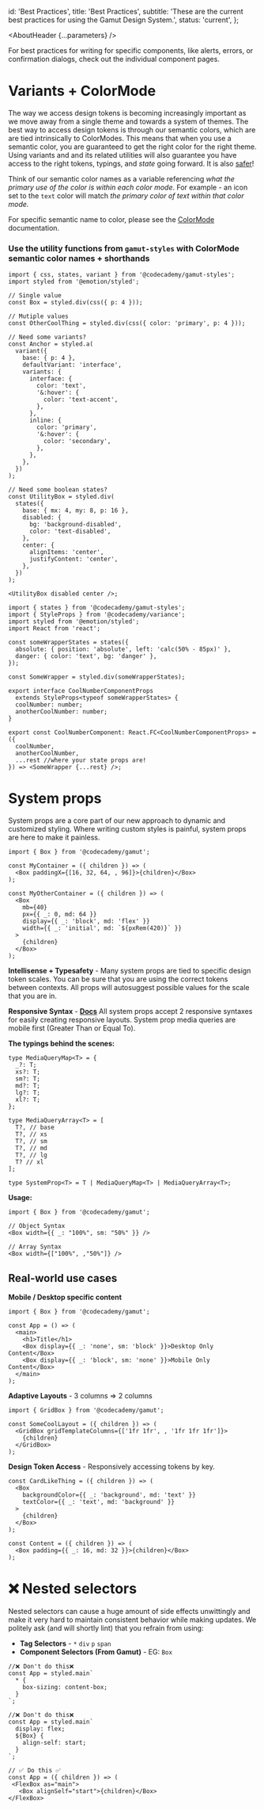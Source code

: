 

  id: 'Best Practices',
  title: 'Best Practices',
  subtitle:
    'These are the current best practices for using the Gamut Design System.',
  status: 'current',
};

<Meta title="Meta/Best Practices" />

<AboutHeader {...parameters} />

For best practices for writing for specific components, like alerts, errors, or confirmation dialogs, check out the individual component pages.

# Variants + ColorMode

The way we access design tokens is becoming increasingly important as we move away from a single theme and towards a system of themes. The best way to access design tokens is through our semantic colors, which are are tied intrinsically to ColorModes. This means that when you use a semantic color, you are guaranteed to get the right color for the right theme. Using variants and and its related utilities will also guarantee you have access to the right tokens, typings, and _state_ going forward. It is also [safer](https://gamut.codecademy.com/?path=/docs/foundations-system-compose--page)!

Think of our semantic color names as a variable referencing _what the primary use of the color is within each color mode_. For example - an icon set to the `text` color will match _the primary color of text within that color mode._

For specific semantic name to color, please see the [ColorMode](https://gamut.codecademy.com/?path=/docs/foundations-colormode--page) documentation.

### Use the utility functions from `gamut-styles` with ColorMode semantic color names + shorthands

```tsx
import { css, states, variant } from '@codecademy/gamut-styles';
import styled from '@emotion/styled';

// Single value
const Box = styled.div(css({ p: 4 }));

// Mutiple values
const OtherCoolThing = styled.div(css({ color: 'primary', p: 4 }));

// Need some variants?
const Anchor = styled.a(
  variant({
    base: { p: 4 },
    defaultVariant: 'interface',
    variants: {
      interface: {
        color: 'text',
        '&:hover': {
          color: 'text-accent',
        },
      },
      inline: {
        color: 'primary',
        '&:hover': {
          color: 'secondary',
        },
      },
    },
  })
);

// Need some boolean states?
const UtilityBox = styled.div(
  states({
    base: { mx: 4, my: 8, p: 16 },
    disabled: {
      bg: 'background-disabled',
      color: 'text-disabled',
    },
    center: {
      alignItems: 'center',
      justifyContent: 'center',
    },
  })
);

<UtilityBox disabled center />;
```

<Callout text="Share your css methods easily with StyleProps from gamut-styles!" />

```tsx
import { states } from '@codecademy/gamut-styles';
import { StyleProps } from '@codecademy/variance';
import styled from '@emotion/styled';
import React from 'react';

const someWrapperStates = states({
  absolute: { position: 'absolute', left: 'calc(50% - 85px)' },
  danger: { color: 'text', bg: 'danger' },
});

const SomeWrapper = styled.div(someWrapperStates);

export interface CoolNumberComponentProps
  extends StyleProps<typeof someWrapperStates> {
  coolNumber: number;
  anotherCoolNumber: number;
}

export const CoolNumberComponent: React.FC<CoolNumberComponentProps> = ({
  coolNumber,
  anotherCoolNumber,
  ...rest //where your state props are!
}) => <SomeWrapper {...rest} />;
```

# System props

System props are a core part of our new approach to dynamic and customized styling. Where writing custom styles is painful, system props are here to make it painless.

```tsx
import { Box } from '@codecademy/gamut';

const MyContainer = ({ children }) => (
  <Box paddingX={[16, 32, 64, , 96]}>{children}</Box>
);

const MyOtherContainer = ({ children }) => (
  <Box
    mb={40}
    px={{ _: 0, md: 64 }}
    display={{ _: 'block', md: 'flex' }}
    width={{ _: 'initial', md: `${pxRem(420)}` }}
  >
    {children}
  </Box>
);
```

**Intellisense + Typesafety** - Many system props are tied to specific design token scales. You can be sure that you are using the correct tokens between contexts. All props will autosuggest possible values for the scale that you are in.

**Responsive Syntax** - [**Docs**](https://gamut.codecademy.com/storybook/?path=/docs/foundations-system-responsive-properties--page) All system props accept 2 responsive syntaxes for easily creating responsive layouts. System prop media queries are mobile first (Greater Than or Equal To).

**The typings behind the scenes:**

```tsx
type MediaQueryMap<T> = {
  _?: T;
  xs?: T;
  sm?: T;
  md?: T;
  lg?: T;
  xl?: T;
};

type MediaQueryArray<T> = [
  T?, // base
  T?, // xs
  T?, // sm
  T?, // md
  T?, // lg
  T? // xl
];

type SystemProp<T> = T | MediaQueryMap<T> | MediaQueryArray<T>;
```

**Usage:**

```tsx
import { Box } from '@codecademy/gamut';

// Object Syntax
<Box width={{ _: "100%", sm: "50%" }} />

// Array Syntax
<Box width={["100%", ,"50%"]} />
```

<Callout
  text="If you wish to skip a breakpoint in using the
    array shorthand you may specify undefined at the index."
/>

## Real-world use cases

**Mobile / Desktop specific content**

```tsx
import { Box } from '@codecademy/gamut';

const App = () => (
  <main>
    <h1>Title</h1>
    <Box display={{ _: 'none', sm: 'block' }}>Desktop Only Content</Box>
    <Box display={{ _: 'block', sm: 'none' }}>Mobile Only Content</Box>
  </main>
);
```

**Adaptive Layouts** - 3 columns ⇒ 2 columns

```tsx
import { GridBox } from '@codecademy/gamut';

const SomeCoolLayout = ({ children }) => (
  <GridBox gridTemplateColumns={['1fr 1fr', , '1fr 1fr 1fr']}>
    {children}
  </GridBox>
);
```

**Design Token Access** - Responsively accessing tokens by key.

```tsx
const CardLikeThing = ({ children }) => (
  <Box
    backgroundColor={{ _: 'background', md: 'text' }}
    textColor={{ _: 'text', md: 'background' }}
  >
    {children}
  </Box>
);

const Content = ({ children }) => (
  <Box padding={{ _: 16, md: 32 }}>{children}</Box>
);
```

# ❌ Nested selectors

Nested selectors can cause a huge amount of side effects unwittingly and make it very hard to maintain consistent behavior while making updates. We politely ask (and will shortly lint) that you refrain from using:

- **Tag Selectors** - `*` `div` `p` `span`
- **Component Selectors (From Gamut)** - EG: `Box`

```tsx
//❌ Don't do this❌
const App = styled.main`
  * {
    box-sizing: content-box;
  }
`;

//❌ Don't do this❌
const App = styled.main`
  display: flex;
  ${Box} {
    align-self: start;
  }
`;

// ✅ Do this ✅
const App = ({ children }) => (
 <FlexBox as="main">
   <Box alignSelf="start">{children}</Box>
</FlexBox>
```
